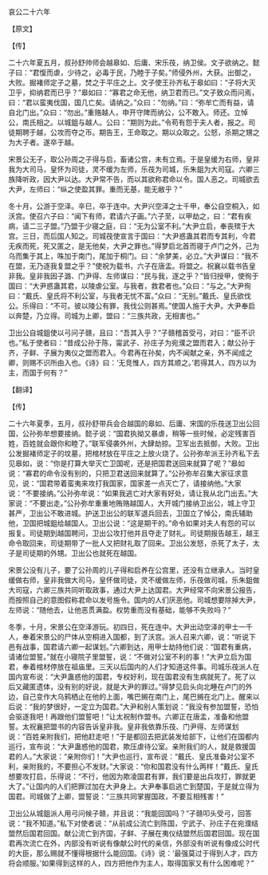 

哀公二十六年

【原文】

【传】

二十六年夏五月，叔孙舒帅师会越皋如、后庸、宋乐茷，纳卫侯。文子欲纳之。懿子曰：“君愎而虐，少待之，必毒于民，乃睦于子矣。”师侵外州，大获。出御之，大败。掘褚师定子之墓，焚之于平庄之上。文子使王孙齐私于皋如曰：“子将大灭卫乎，抑纳君而已乎？”皋如曰：“寡君之命无他，纳卫君而已。”文子致众而问焉，曰：“君以蛮夷伐国，国几亡矣。请纳之。”众曰：“勿纳。”曰：“弥牟亡而有益，请自北门出。”众曰：“勿出。”重赂越人，申开守陴而纳公，公不敢入。师还。立悼公，南氏相之。以城鉏与越人。公曰：“期则为此。”令苟有怨于夫人者，报之。司徒期聘于越，公攻而夺之币。期告王，王命取之。期以众取之。公怒，杀期之甥之为大子者。遂卒于越。

宋景公无子，取公孙周之子得与启，畜诸公宫，未有立焉。于是皇缓为右师，皇非我为大司马，皇怀为司徒，灵不缓为左师，乐茷为司城，乐朱鉏为大司寇。六卿三族降听政，因大尹以达。大尹常不告，而以其欲称君命以令。国人恶之。司城欲去大尹，左师曰：“纵之使盈其罪。重而无基，能无敝乎？”

冬十月，公游于空泽。辛巳，卒于连中。大尹兴空泽之士千甲，奉公自空桐入，如沃宫。使召六子曰：“闻下有师，君请六子画。”六子至，以甲劫之，曰：“君有疾病，请二三子盟。”乃盟于少寝之庭，曰：“无为公室不利。”大尹立启，奉丧殡于大宫。三日，而后国人知之。司城茷使宣言于国曰：“大尹惑蛊其君而专其利，今君无疾而死，死又匿之，是无他矣，大尹之罪也。”得梦启北首而寝于卢门之外，己为乌而集于其上，咮加于南门，尾加于桐门。曰：“余梦美，必立。”大尹谋曰：“我不在盟，无乃逐我复盟之乎？”使祝为载书，六子在唐盂。将盟之。祝襄以载书告皇非我。皇非我因子潞、门尹得、左师谋曰：“民与我，逐之乎？”皆归授甲，使徇于国曰：“大尹惑蛊其君，以陵虐公室。与我者，救君者也。”众曰：“与之。”大尹徇曰：“戴氏、皇氏将不利公室，与我者无忧不富。”众曰：“无别。”戴氏、皇氏欲伐公。乐得曰：“不可。彼以陵公有罪，我伐公则甚焉。”使国人施于大尹。大尹奉启以奔楚，乃立得。司城为上卿，盟曰：“三族共政，无相害也。”

卫出公自城鉏使以弓问子赣，且曰：“吾其入乎？”子赣稽首受弓，对曰：“臣不识也。”私于使者曰：“昔成公孙于陈，甯武子、孙庄子为宛濮之盟而君入；献公孙于齐，子鲜、子展为夷仪之盟而君入。今君再在孙矣，内不闻献之亲，外不闻成之卿，则赐不识所由入也。《诗》曰：‘无竞惟人，四方其顺之。’若得其人，四方以为主，而国于何有？”

【翻译】

【传】

二十六年夏季，五月，叔孙舒带兵会合越国的皋如、后庸、宋国的乐茷送卫出公回国，公孙弥牟想要接纳。懿子说：“国君执拗又暴虐，稍等一些时候，必定残害百姓，百姓就会跟你和睦了。”联军侵袭外州，大肆劫掠。卫军出去抵御，大败。卫出公发掘褚师定子的坟墓，把棺材放在平庄之上放火烧了。公孙弥牟派王孙齐私下去见皋如，说：“你是打算大举灭亡卫国呢，还是把国君送回来就算了呢？”皋如说：“寡君的命令没有别的，只把卫君送回来就算了。”公孙弥牟召集大家征求意见，说：“国君带着蛮夷来攻打我国家，国家差一点灭亡了，请接纳他。”大家说：“不要接纳。”公孙弥牟说：“如果我逃亡对大家有好处，请让我从北门出去。”大家说：“不要出走。”公孙弥牟重重地贿赂越国人，大开城门接纳卫出公，城上守卫甚严，卫出公不敢进城。护送卫出公的联军退兵回去，卫国立了悼公，南氏辅助他，卫国把城鉏给越国人。卫出公说：“这是期干的。”命令如果对夫人有怨的可以报复。司徒期到越国聘问，卫出公攻打他并且夺走了财礼。司徒期报告越王，越王命令取回来，司徒期带了一批人又把财礼取了回来。卫出公发怒，杀死了太子，太子是司徒期的外甥。卫出公也就死在越国。

宋景公没有儿子，要了公孙周的儿子得和启养在公宫里，还没有立继承人。当时皇缓做右师，皇非我做大司马，皇怀做司徒，灵不缓做左师，乐茷做司城，乐朱鉏做大司寇，六卿三族共同听取政事，通过大尹上达国君。大尹经常不向宋景公报告，而按照自己的意图假称君命以发号施令。国内的人们厌恶他。司城想要除掉大尹，左师说：“随他去，让他恶贯满盈。权势重而没有基础，能够不失败吗？”

冬季，十月，宋景公在空泽游玩。初四日，死在连中。大尹出动空泽的甲士一千人，奉着宋景公的尸体从空桐进入国都，到了沃宫。派人召来六卿，说：“听说下邑有战事，国君请六卿一起谋划。”六卿到达，用甲士劫持他们说：“国君有重病，请诸位盟誓。”就在小寝院子里盟誓，说：“不做对公室不利的事！”大尹立启为国君，奉着棺材停放在祖庙里。三天以后国内的人们才知道这件事。司城乐茷派人在国内宣布说：“大尹蛊惑他的国君，专权好利，现在国君没有生病就死了。死了以后又藏匿遗体，没有别的好说，就是大尹的罪过。”得梦见启头向北睡在卢门的外边，自己变作大乌鸦栖止在他的上面，嘴巴搁在南门上，尾巴搁在北门上。醒来以后说：“我的梦很好，一定立为国君。”大尹和别人策划说：“我没有参加盟誓，恐怕会驱逐我吧！再跟他们盟誓吧！”让太祝制作盟书。六卿正在唐盂，准备和他盟誓。太祝襄把盟书的内容告诉皇非我。皇非我依靠乐茷、门尹得、左师谋划说：“百姓亲附我们，把他赶走吧！”于是都回去把武装发给部下，让他们在国都内巡行，宣布说：“大尹蛊惑他的国君，欺压虐待公室。亲附我们的人，就是救援国君的人。”大家说：“亲附你们！”大尹也巡行，宣布说：“戴氏、皇氏准备对公室不利，亲附我的，不要担心不发财。”大家说：“你和国君没有什么两样！”戴氏、皇氏想要攻打启，乐得说：“不行，他因为欺凌国君有罪，我们要是出兵攻打，罪就更大了。”让国内的人们把罪过加在大尹身上。大尹奉事启逃亡到楚国，于是就立得为国君。司城做了上卿，盟誓说：“三族共同掌握国政，不要互相残害！”

卫出公从城鉏派人用弓问候子赣，并且说：“我能回国吗？”子赣叩头受弓，回答说：“我不知道。”私下对使者说：“从前成公流亡到陈国，宁武子、孙庄子在宛濮结盟然后国君回国。献公流亡到齐国，子鲜、子展在夷仪结盟然后国君回国。现在国君再次流亡在外，内部没有听说有像献公时代的亲信，外部没有听说有像成公时代的大臣，那么赐就不懂得根据什么能回国。《诗》说：‘最强莫过于得到人才，四方将会顺服。’如果得到这样的人，四方把他作为主人，取得国家又有什么困难呢？”

